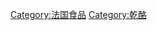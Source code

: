 {{noteTA
|G1=Food
}}
{{Commonscat|Cheese from France}}
[[Category:法国食品|Category:法国食品]]
[[Category:乾酪|Category:乾酪]]